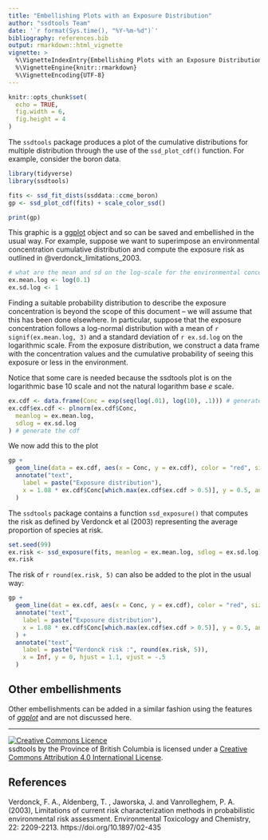 ```yaml
---
title: "Embellishing Plots with an Exposure Distribution"
author: "ssdtools Team"
date: '`r format(Sys.time(), "%Y-%m-%d")`'
bibliography: references.bib
output: rmarkdown::html_vignette
vignette: >
  %\VignetteIndexEntry{Embellishing Plots with an Exposure Distribution}
  %\VignetteEngine{knitr::rmarkdown}
  %\VignetteEncoding{UTF-8}
---
```


```r
knitr::opts_chunk$set(
  echo = TRUE,
  fig.width = 6,
  fig.height = 4
)
```

The `ssdtools` package produces a plot of the cumulative distributions for multiple distribution through the use of the `ssd_plot_cdf()` function. 
For example, consider the boron data.

```r
library(tidyverse)
library(ssdtools)

fits <- ssd_fit_dists(ssddata::ccme_boron)
gp <- ssd_plot_cdf(fits) + scale_color_ssd()

print(gp)
```

This graphic is a [ggplot](https://ggplot2.tidyverse.org) object and so can be saved and embellished in the usual way.
For example, suppose we want to superimpose an environmental concentration cumulative distribution and compute the exposure risk as outlined in @verdonck_limitations_2003.

```r
# what are the mean and sd on the log-scale for the environmental concentration
ex.mean.log <- log(0.1)
ex.sd.log <- 1
```

Finding a suitable probability distribution to describe the exposure concentration is beyond the scope of this document -- we will assume that this has been done elsewhere.
In particular, suppose that the exposure concentration follows a log-normal distribution with a mean of `r signif(ex.mean.log, 3)` and a standard deviation of `r ex.sd.log` on the logarithmic scale. 
From the exposure distribution, we construct a data frame with the concentration values and the cumulative probability of seeing this exposure or less in the environment.

Notice that some care is needed because the ssdtools plot is on the logarithmic base 10 scale and not the natural logarithm base $e$ scale.

```r
ex.cdf <- data.frame(Conc = exp(seq(log(.01), log(10), .1))) # generate a grid of concentrations
ex.cdf$ex.cdf <- plnorm(ex.cdf$Conc,
  meanlog = ex.mean.log,
  sdlog = ex.sd.log
) # generate the cdf
```

We now add this to the plot
```r
gp + 
  geom_line(data = ex.cdf, aes(x = Conc, y = ex.cdf), color = "red", size = 2) +
  annotate("text",
    label = paste("Exposure distribution"),
    x = 1.08 * ex.cdf$Conc[which.max(ex.cdf$ex.cdf > 0.5)], y = 0.5, angle = 75
  )
```

The `ssdtools` package contains a function `ssd_exposure()` that computes the risk as defined by Verdonck et al (2003) representing the average proportion of species at risk.

```r
set.seed(99)
ex.risk <- ssd_exposure(fits, meanlog = ex.mean.log, sdlog = ex.sd.log)
ex.risk
```
The risk of `r round(ex.risk, 5)` can also be added to the plot in the usual way:

```r
gp + 
  geom_line(dat = ex.cdf, aes(x = Conc, y = ex.cdf), color = "red", size = 2) +
  annotate("text",
    label = paste("Exposure distribution"),
    x = 1.08 * ex.cdf$Conc[which.max(ex.cdf$ex.cdf > 0.5)], y = 0.5, angle = 75
  ) +
  annotate("text",
    label = paste("Verdonck risk :", round(ex.risk, 5)),
    x = Inf, y = 0, hjust = 1.1, vjust = -.5
  )
```

## Other embellishments

Other embellishments can be added in a similar fashion using the features of [*ggplot*](https://ggplot2.tidyverse.org) and are not discussed here.

-----

<a rel="license" href="https://creativecommons.org/licenses/by/4.0/"><img alt="Creative Commons Licence"
style="border-width:0" src="https://i.creativecommons.org/l/by/4.0/80x15.png" /></a><br /><span
xmlns:dct="http://purl.org/dc/terms/" property="dct:title">ssdtools</span> by <span
xmlns:cc="http://creativecommons.org/ns#" property="cc:attributionName">the Province of British Columbia
</span> is licensed under a <a rel="license" href="https://creativecommons.org/licenses/by/4.0/">
Creative Commons Attribution 4.0 International License</a>.

## References

Verdonck, F. A., Aldenberg, T. , Jaworska, J. and Vanrolleghem, P. A. (2003), Limitations of current risk characterization methods in probabilistic environmental risk assessment. Environmental Toxicology and Chemistry, 22: 2209-2213. https://doi.org/10.1897/02-435

